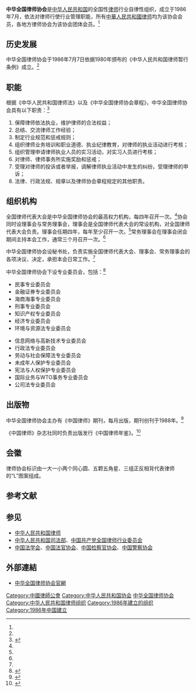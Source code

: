 {{Infobox_Company
|company_name_en  = All China Lawyers Association
|company_name     = 中华全国律师协会
|company_logo     = [[File:中华全国律师协会.jpg|250px]]
|foundation       = 1986年7月7日<ref name=about/>
|location         = [[北京市|北京市]]东四十条24号青蓝大厦五层<ref name=about>{{Cite web|url=http://www.acla.org.cn/about.jhtml|title=协会介绍|author=|date=|publisher=中国律师网|language=zh-hans|accessdate=2013年1月25日|quote=|deadurl=yes|archiveurl=https://web.archive.org/web/20140706045546/http://www.acla.org.cn/about.jhtml|archivedate=2014年7月6日}}</ref>
|key_people       = 会长[[王俊峰_(1962年)|王俊峰]]<ref>{{Cite web|url=http://www.acla.org.cn:8088/main/lingdao.jhtml|title=协会领导|author=|date=|publisher=中国律师网|language=zh-hans|accessdate=2012年12月8日|quote=}}{{dead link|date=2017年11月 |bot=InternetArchiveBot |fix-attempted=yes }}</ref>
|industry         = 律师业
|products         =
|homepage         = {{URL|http://www.acla.org.cn}}
}}
'''中华全国律师协会'''是[[中华人民共和国|中华人民共和国]]的全国性[[律师|律师]]行业自律性组织，成立于1986年7月，依法对律师行使行业管理职能，所有[[中華人民共和國律师|中華人民共和國律师]]均为该协会会员，各地方律师协会为该协会团体会员。<ref name=about/>

== 历史发展 ==
中华全国律师协会于1986年7月7日依据1980年颁布的《中华人民共和国律师暂行条例》成立。<ref name=about/>

== 职能 ==
根据《中华人民共和国律师法》以及《中华全国律师协会章程》，中华全国律师协会具有以下职责：<ref name=rule>{{Cite web|url=http://www.acla.org.cn/zhangchen.jhtml|title=协会章程|author=|date=|publisher=|language=zh-hans|accessdate=2013年1月20日|quote=|deadurl=yes|archiveurl=https://web.archive.org/web/20140706044216/http://www.acla.org.cn/zhangchen.jhtml|archivedate=2014年7月6日}}</ref>
# 保障律师依法执业，维护律师的合法权益；
# 总结、交流律师工作经验；
# 制定行业规范和惩戒规则；
# 组织律师业务培训和职业道德、执业纪律教育，对律师的执业活动进行考核；
# 组织管理申请律师执业人员的实习活动，对实习人员进行考核；
# 对律师、律师事务所实施奖励和惩戒；
# 受理对律师的投诉或者举报，调解律师执业活动中发生的纠纷，受理律师的申诉；
# 法律、行政法规、规章以及律师协会章程规定的其他职责。

== 组织机构 ==
全国律师代表大会是中华全国律师协会的最高权力机构，每四年召开一次。<ref name=rule/>协会同时设理事会与常务理事会，理事会是全国律师代表大会的常设机构，对全国律师代表大会负责。理事会任期四年，每年至少召开一次。<ref name=rule/>常务理事会在理事会闭会期间主持本会工作，通常三个月召开一次。<ref name=rule/>

中华全国律师协会设秘书处，负责实施全国律师代表大会、理事会、常务理事会的各项决议、决定，承担本会日常工作。<ref name=rule/>

中华全国律师协会下设专业委员会，包括：<ref>{{Cite web|url=http://www.aclaedu.cn/committees/index.php|title=中华全国律师协会各专业委员会专栏|author=|date=|publisher=|language=zh-hans|accessdate=2013年1月26日|quote=|deadurl=yes|archiveurl=https://web.archive.org/web/20130108042932/http://www.aclaedu.cn/committees/index.php|archivedate=2013年1月8日}}</ref>
{{col-begin}}
{{col-2}}
* 民事专业委员会
* 金融证券专业委员会
* 海商海事专业委员会
* 刑事专业委员会
* 知识产权专业委员会
* 经济专业委员会
* 环境与资源法专业委员会
{{col-2}}
* 信息网络与高新技术专业委员会
* 行政法专业委员会
* 劳动与社会保障法专业委员会
* 未成年人保护专业委员会
* 宪法与人权保护专业委员会
* 国际业务与WTO事务专业委员会
* 公司法专业委员会
{{col-end}}

== 出版物 ==
中华全国律师协会主办有《中国律师》期刊，每月出版，期刊创刊于1988年。<ref>{{Cite web |url= http://epub.cnki.net/kns/oldnavi/n_item.aspx?NaviID=1&BaseID=ZGLS&NaviLink=%E6%A3%80%E7%B4%A2%3a%E4%B8%AD%E5%9B%BD%E5%BE%8B%E5%B8%88-%2fkns%2foldnavi%2fn_list.aspx%3fNaviID%3d1%26Field%3dcykm%24%25%2522%7b0%7d%2522%26Value%3d%25e4%25b8%25ad%25e5%259b%25bd%25e5%25be%258b%25e5%25b8%2588%26selectIndex%3d0%7c%E4%B8%AD%E5%9B%BD%E5%BE%8B%E5%B8%88 |title= 中华律师 |author=  |date=  |publisher= 知网 |language= zh-hans|  accessdate= 2013年1月20日 |quote=  }}</ref>

《中国律师》杂志社同时负责出版发行《中国律师年鉴》。<ref>{{Cite web|url=http://www.acla.org.cn/zzsznjs.jhtml|title=职能介绍|author=|date=|publisher=|language=zh-hans|accessdate=2013年1月20日|quote=|deadurl=yes|archiveurl=https://web.archive.org/web/20150608080827/http://www.acla.org.cn/zzsznjs.jhtml|archivedate=2015年6月8日}}</ref>

== 会徽 ==
律师协会标识由一大一小两个同心圆、五颗五角星、三组正反相背代表律师的“L”图案组成。

== 参考文献 ==
{{Reflist|2}}

== 参见 ==
{{Portal|中华人民共和国|法律|社会}}
* [[中华人民共和国律师|中华人民共和国律师]]
* [[中华人民共和国司法部|中华人民共和国司法部]]、[[中国共产党全国律师行业委员会|中国共产党全国律师行业委员会]]
* [[中国法学会|中国法学会]]、[[中国法官协会|中国法官协会]]、[[中国检察官协会|中国检察官协会]]、[[中国警察协会|中国警察协会]]

==外部連結==
* [https://web.archive.org/web/20110204002913/http://www.acla.org.cn/pages/index.html 中华全国律师协会官網]
{{Authority control}}
[[Category:中國律師公會|Category:中國律師公會]]
[[Category:中华人民共和国协会|Category:中华人民共和国协会]]
[[Category:中华全国律师协会|]]
[[Category:中华人民共和国律师组织|Category:中华人民共和国律师组织]]
[[Category:1986年建立的组织|Category:1986年建立的组织]]
[[Category:1986年中国建立|Category:1986年中国建立]]